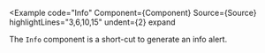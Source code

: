 
<Example
  code="Info"
  Component={Component}
  Source={Source}
  highlightLines="3,6,10,15"
  undent={2}
  expand
>
  The `Info` component is a short-cut to generate an info alert.
</Example>

